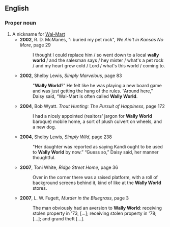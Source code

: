 ==English==
===Proper noun===
{{en-proper noun}}
# A nickname for [[Wal-Mart]]
#*'''2002''', R. D. McManes, "i buried my pet rock", ''We Ain't in Kansas No More'', page 29
#*:I thought I could replace him / so went down to a local '''wally world''' / and the salesman says / hey mister / what's a pet rock / and my heart grew cold / Lord / what's this world / coming to.
#*'''2002''', Shelby Lewis, ''Simply Marvelous'', page 83
#*:"'''Wally World'''?" He felt like he was playing a new board game and was just getting the hang of the rules. “Around here,” Daisy said, “Wal-Mart is often called '''Wally World'''.
#*'''2004''', Bob Wyatt. ''Trout Hunting: The Pursuit of Happiness'', page 172
#*:I had a nicely appointed (realtors' jargon for '''Wally World''' baroque) mobile home, a sort of plush culvert on wheels, and a new dog. 
#*'''2004''', Shelby Lewis, ''Simply Wild'', page 238
#*:"Her daughter was reported as saying Kandi ought to be used to '''Wally World''' by now.” “Guess so,” Daisy said, her manner thoughtful. 
#*'''2007''', Toni White, ''Ridge Street Home'', page 36
#*:Over in the corner there was a raised platform, with a roll of background screens behind it, kind of like at the '''Wally World''' stores.
#*'''2007''', L. W. Fugett, ''Murder in the Bluegrass'', page 3
#*:The man obviously had an aversion to '''Wally World''': receiving stolen property in '73, […]; receiving stolen property in '78; […]; and grand theft […].
